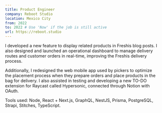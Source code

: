 ```yaml
---
title: Product Engineer
company: Reboot Studio
location: Mexico City
from: 2022
to: 2022 # Use 'Now' if the job is still active
url: https://reboot.studio
---
```


I developed a new feature to display related products in Freshis blog posts. I also designed and launched an operational dashboard to manage delivery routes and customer orders in real-time, improving the Freshis delivery process.

Additionally, I redesigned the web mobile app used by pickers to optimize the placement process when they prepare orders and place products in the bag for delivery. I also assisted in testing and developing a new TO-DO extension for Raycast called Hypersonic, connected through Notion with OAuth.

Tools used: Node, React + Next.js, GraphQL, NestJS, Prisma, PostgreSQL, Strapi, Stitches, TypeScript.